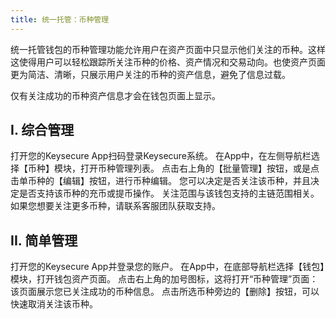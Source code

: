 ```yaml
---
title: 统一托管：币种管理
---
```


统一托管钱包的币种管理功能允许用户在资产页面中只显示他们关注的币种。这样这使得用户可以轻松跟踪所关注币种的价格、资产情况和交易动向。也使资产页面更为简洁、清晰，只展示用户关注的币种的资产信息，避免了信息过载。

<Tip> 
仅有关注成功的币种资产信息才会在钱包页面上显示。
</Tip>

## I. 综合管理

<Steps>
<Step title="登录Keysecure系统PC端">
    打开您的Keysecure App扫码登录Keysecure系统。
</Step>
<Step title="币种管理功能">
    在App中，在左侧导航栏选择【币种】模块，打开币种管理列表。

</Step>
<Step title="管理或批量管理币种">
    点击右上角的【批量管理】按钮，或是点击单币种的【编辑】按钮，进行币种编辑。

</Step>
<Step title="管理币种">
    您可以决定是否关注该币种，并且决定是否支持该币种的充币或提币操作。
    <Tip> 
关注范围与该钱包支持的主链范围相关。如果您想要关注更多币种，请联系客服团队获取支持。
</Tip>
</Step>
</Steps>


## II. 简单管理

<Steps>
<Step title="打开Keysecure App 或 PC端">
    打开您的Keysecure App并登录您的账户。
</Step>
<Step title="打开钱包资产页面">
在App中，在底部导航栏选择【钱包】模块，打开钱包资产页面。


</Step>
<Step title="进入币种管理页面">
    点击右上角的加号图标，这将打开“币种管理”页面：该页面展示您已关注成功的币种信息。

</Step>
<Step title="取消关注币种">
    点击所选币种旁边的【删除】按钮，可以快速取消关注该币种。

</Step>
</Steps>